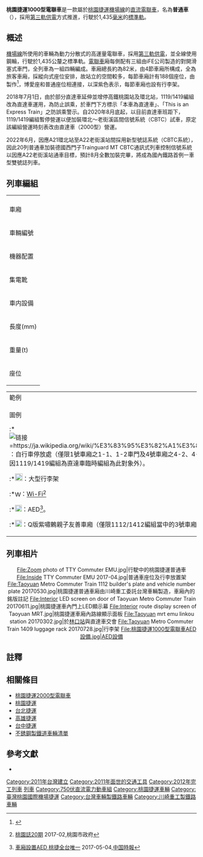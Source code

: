 {{鐵路車輛
|類型 = [[通勤型電聯車|通勤型電聯車]]
|原產國 = {{ROC}}<br>{{JPN}}
|車輛名稱 = 桃園捷運1000型電聯車
|公司色 = #0057B8
|圖像 =[[File:Taoyuan_Metro_Commuter_Train_2017-02-25.jpg|300px]]
|圖像說明 = 普通車即將抵達A4[[新莊副都心站|新莊副都心站]]
|輛數 = 20列，共80輛<br/>（未來預計增購3列）
|路線 = {{機場線}}
|用戶=[[桃園大眾捷運股份有限公司|桃園大眾捷運股份有限公司]]
|投入服務日期 = 2017年3月2日
|列車編組 = 4M<ref name=TRSC>{{Cite web |url=http://www.trsc.com.tw/train/tran-58acf47251060#spec |title=桃園機場捷運普通車 規格表 |date= |publisher=台灣車輛股份有限公司 |archiveurl=https://web.archive.org/web/20171018191909/http://www.trsc.com.tw/train/tran-58acf47251060#spec |archivedate=2017-10-18 |language=zh-tw }}</ref>
|營運最高速度 = 100{{R|TRSC}}
|設計最高速度 = 110{{R|TRSC}}
|起動加速度 = 1.1 m/s<sup>2</sup>{{R|TRSC}}
|減速度(紧急) = 1.0 m/s<sup>2</sup>{{R|TRSC}}
|編成定員 =最大 1,000 人
|載客量 = 
|軌距 = 1,435{{R|TRSC}}
|車身物料 = 301L[[不鏽鋼|不鏽鋼]]{{R|TRSC}}
|電化方式 = [[直流電|DC]] 750V（[[第三軌供電|第三軌供電]]）{{R|TRSC}}
|輸出 = 
|主電動機 = [[三菱電機|三菱電機]]製全閉式電動機<br/>MB-5131-A<ref name=nat110726>{{Cite web |url=https://report.nat.gov.tw/ReportFront/ReportDetail/detail?sysId=C10001340|title=ME01標電聯車工程─100年度第一梯次量產車製程品質查驗 |date=2011-07-26 |author=交通部高速鐵路工程局 |publisher=國家發展委員會公務出國報告資訊網 |accessdate=2018-10-07 |archivedate=2018-10-08 |archiveurl=https://web.archive.org/web/20181008175437/https://report.nat.gov.tw/ReportFront/PageSystem/reportFileDownload/C10001340/001 |language=zh-tw }}</ref>{{Rp|page=66}}
|電動機輸出 = 185 kW{{R|nat110726}}{{Rp|page=66}}
|編組輸出 = 
|齒輪比 = 6.31{{R|TRSC}}
|全寬 = 3,030{{R|TRSC}} mm
|全高 = 3,763{{R|TRSC}}
|全長 = 排除貫通道的長度<br>先頭車廂：20,780{{R|TRSC}} mm<br>其他車廂：20,250{{R|TRSC}}
|傳動方式=直-交
|轉向架中心距 = {{R|TRSC}}13500 mm
|客室天花板高度 = {{R|TRSC}}2050 mm
|客室地板高(距軌面) = {{R|TRSC}}1133 mm
|驅動裝置 = [[三菱電機|三菱電機]]製WN傳動器<br/>WN-1604-A{{R|nat110726}}{{Rp|page=66}}
|控制裝置 = [[三菱電機|三菱電機]]製[[IGBT|IGBT]]-[[VVVF|VVVF]]<br/>MAP-184-75VD139B{{R|nat110726}}{{Rp|page=66}}
|制動方式 = Knorr-Bremse（[[克诺尔集团|克諾爾]]）<br>再生電軔、電阻電軔、電控氣軔<ref>{{Cite web |url=https://report.nat.gov.tw/ReportFront/ReportAssistant/print/detail?sysid=C09901233 |title=機械設備首件產品檢測(FAI)檢視 |date=2010-07-26 |author=交通部高速鐵路工程局 |publisher=[[國家發展委員會|國家發展委員會]]公務出國報告資訊網 |accessdate=2018-10-07 |archivedate=2018-10-08 |archiveurl=https://web.archive.org/web/20181008175347/https://report.nat.gov.tw/ReportFront/ReportAssistant/print/detail?sysid=C09901233 |language=zh-tw }}</ref>
|保安裝置 = 西門子[[Trainguard_MT|Trainguard MT]]（當時英維思，A1～A21區間適用）<ref>{{Cite web |url=https://report.nat.gov.tw/ReportFront/PageSystem/reportFileDownload/C10000554/001 |title=ME01號誌車載設備工廠測試出國報告 |page=6 |publisher=國家發展委員會公務出國報告資訊網 |date=2011-05-19 |author=交通部高速鐵路工程局 |accessdate=2018-10-07 |archivedate=2018-10-08 |archiveurl=https://web.archive.org/web/20181008175537/https://report.nat.gov.tw/ReportFront/PageSystem/reportFileDownload/C10000554/001 |language=zh-tw }}</ref><br>西門子Trainguard MT CBTC（A21～A22區間專用）
|製造商 = [[川崎重工|川崎重工]]（1101/1401，1118/1418~1120/1420 編組，其中1121/1421~1123/1423 編組為預留）<br>[[台灣車輛|台灣車輛]]（1102/1402~1117/1417 編組）
|機電承商 = 
|車輛重量=DMC1/DMC2：40{{R|TRSC}} t<br>MC1：39{{R|TRSC}} t<br>MC2：38{{R|TRSC}}
|製造年份 = 2011~2012年、2015年
|備註 =<ref>{{Cite web |url=http://club.ntu.edu.tw/~club20322/train/MRT/train/03Tao_train.htm |title=車輛簡介 普通車1000型 |date= |author=悠遊台灣鐵道 廖健竣 |archivedate=2018-04-26 |archiveurl=https://web.archive.org/web/20180426023537/http://club.ntu.edu.tw/~club20322/train/MRT/train/03Tao_train.htm |language=zh-tw }}</ref>
|暱稱=普通車
}}
'''桃園捷運1000型電聯車'''是一款屬於[[桃園機場捷運|桃園捷運機場線]]的[[直流電|直流]][[電聯車|電聯車]]，名為'''普通車'''（{{Lang-en|Commuter}}），採用[[第三軌供電|第三軌供電]]方式推進，行駛於1,435[[毫米|毫米]]的[[標準軌|標準軌]]。

==概述==
[[桃園機場捷運|機場線]]所使用的車輛為動力分散式的高運量電聯車，採用[[第三軌供電|第三軌供電]]，並全線使用鋼輪，行駛於1,435公釐之標準軌。[[電聯車|電聯車]]廂每側配有三組由iFE公司製造的對開滑塞式車門，全列車為一組四輛編成。車廂總長約為82米，由4節車廂所構成，全為旅客車廂，採縱向式座位安排，故站立的空間較多，每節車廂計有188個座位，由{{lj|佳豐機械設計工業|佳豊機械設計工業}}製作<ref>{{Cite web |url=http://www.usii.com.tw/tw/goods_view.php?no=23 |title=桃園機場捷運－捷運－佳豐機械設計工業股份有限公司 |access-date=2019-05-05 |archive-date=2020-07-06 |archive-url=https://web.archive.org/web/20200706003206/http://www.usii.com.tw/tw/goods_view.php?no=23 |dead-url=no }}</ref>，博愛座和普通座位相連接，以深紫色表示，每節車廂也設有行李架。

2018年7月1日，由於部分直達車延伸並增停高鐵桃園站及環北站，1119/1419編組改為直達車運用，為防止誤乘，於車門下方標示「本車為直達車」、「This is an Express Train」之防誤乘警示。自2020年8月底起，以目前直達車班距下，1119/1419編組暫停營運以便加裝環北～老街溪區間信號系統（CBTC）試車，原定該編組營運時刻表改由直達車（2000型）營運。

2022年6月，因應A21環北站至A22老街溪站間採用新型號誌系統（CBTC系統），因此20列普通車加裝德國西門子Trainguard MT CBTC通訊式列車控制信號系統以因應A22老街溪站通車目標，預計8月全數加裝完畢，將成為國內鐵路首例一車型雙號誌列車。

== 列車編組 ==
{| class="wikitable" style="text-align:center; margin:1em 0em 2em 3em;"
|-
|colspan="6"|{{TrainDirection|[[環北站|環北站]]|[[台北車站|台北車站]]|}}
|-style="border-top:solid 6px #0057B8;"
|colspan="2"|車廂
|1
|2
|3
|4
|-style="border-top:solid 6px #0057B8;"
!colspan="2"|車輛編號
| style="width:6em;"|'''11XX'''<br />(DMC1)
| style="width:6em;"|'''12XX'''<br />(MC1)
| style="width:6em;"|'''13XX'''<br />(MC2)
| style="width:6em;"|'''14XX'''<br />(DMC2)
|-
!colspan="2"|機器配置
| VVVF
| VVVF
| VVVF
|VVVF
|-
!colspan="2"|集電靴
|有||有||有||有
|-
!colspan="2"|車内設備
| [[File:Baggage_claim_ecomo.svg|20px]],[[File:Wifiservice.svg|15px]],[[File:AED_sign.svg|18px]],[[File:BSicon_BICYCLE.svg|18px]]{{註|name= 除外|除1119/1419編組外}}|| [[File:Baggage_claim_ecomo.svg|20px]],[[File:Wifiservice.svg|15px]] || [[File:Baggage_claim_ecomo.svg|20px]],[[File:Wifiservice.svg|15px]],[[File:Breastfeeding-icon-med.svg|18px]] {{註|僅限1112/1412編組當中的1312車號（3號車廂）}}|| [[File:Baggage_claim_ecomo.svg|20px]],[[File:Wifiservice.svg|15px]],[[File:AED_sign.svg|18px]],[[File:BSicon_BICYCLE.svg|18px]]{{註|name= 除外}}
|-
!colspan="2"|長度(mm)
|20780||20250||20250||20780
|-
!colspan="2"|重量(t)
|40||39||38||40
|-
!colspan="2"|座位
|44+4自行車停放處{{註|name=除外}}||50||50||44+4自行車停放處{{註|name=除外}}
|}

{| style="text-align:left; width:48em; font-size:80%; margin:0em 0em 2em 3em;"
|-
|
;範例
{{Col|
* DMC - 駕駛動力車
* MC - 動力車
}}
|-
|
;圖例
:*[[File:BSicon_BICYCLE.svg|链接=https://ja.wikipedia.org/wiki/%E3%83%95%E3%82%A1%E3%82%A4%E3%83%AB:BSicon_BICYCLE.svg]]：自行車停放處（僅限1號車廂之1-1、1-2車門及4號車廂之4-2、4-3車門進出,兩端車廂各容納2輛自行車，註：因1119/1419編組為直達車臨時編組為此對象外）。
:*[[File:Baggage_claim_ecomo.svg|20px]]：大型行李架
:*[[File:Wifiservice.svg|15px]]：[[Wi-Fi|Wi-Fi]]<ref>{{Zh-tw icon}}[http://ebook.tycg.gov.tw/books/tycgad/44/ 桃園誌20期] {{Wayback|url=http://ebook.tycg.gov.tw/books/tycgad/44/ |date=20171229173908 }}2017-02,桃園市政府</ref>
:*[[File:AED_sign.svg|18px]]：AED<ref>{{Zh-tw icon}}[https://www.chinatimes.com/realtimenews/20170504003382-260405?chdtv 車廂設置AED 桃捷全台唯一] {{Wayback|url=https://www.chinatimes.com/realtimenews/20170504003382-260405?chdtv |date=20190903054439 }} 2017-05-04,[[中国時報|中国時報]]</ref>。
:*[[File:Breastfeeding-icon-med.svg|18px]]：Q版紫嘯鶇親子友善車廂（僅限1112/1412編組當中的3號車廂）。
|}

==列車相片==
<center>
<gallery>
File:Zoom photo of TTY Commuter EMU.jpg|行駛中的桃園捷運普通車
File:Inside TTY Commuter EMU 2017-04.jpg|普通車座位及行李放置架
File:Taoyuan Metro Commuter Train 1112 builder's plate and vehicle number plate 20170530.jpg|桃園捷運普通車廂由川崎重工委託台灣車輛製造，車廂內的銘版註記
File:Interior LED screen on door of Taoyuan Metro Commuter Train 20170611.jpg|桃園捷運車內門上LED顯示幕
File:Interior route display screen of Taoyuan MRT.jpg|桃園捷運車廂內路線顯示面板
File:Taoyuan mrt emu linkou station 20170302.jpg|於[[林口站_(桃園捷運)|林口站]]與直達車交會
File:Taoyuan Metro Commuter Train 1409 luggage rack 20170728.jpg|行李架
File:桃園捷運1000型電聯車AED設備.jpg|AED設備
</gallery>
</center>

==註釋==
<references group="註" />

==相關條目==
*[[桃園捷運2000型電聯車|桃園捷運2000型電聯車]]
*[[桃園捷運|桃園捷運]]
*[[台北捷運|台北捷運]]
*[[高雄捷運|高雄捷運]]
*[[台中捷運|台中捷運]]
*[[不銹鋼製鐵道車輛清單|不銹鋼製鐵道車輛清單]]

==參考文獻==
{{Reflist}}
*{{Cite web |url=http://www.trsc.com.tw/joomla/index.php/tw/2014-04-02-01-49-20/products/2015-09-24-02-37-37/132-2015-09-18-00-42-28 |title=桃園機場捷運普通車－台灣車輛股份有限公司 |accessdate=2017-02-10 |archiveurl=https://web.archive.org/web/20161220083154/http://www.trsc.com.tw/joomla/index.php/tw/2014-04-02-01-49-20/products/2015-09-24-02-37-37/132-2015-09-18-00-42-28 |archivedate=2016-12-20 |deadurl=yes }}

{{wikiversity|桃園捷運1000型電聯車}}
{{Commons|Category:Taoyuan Metro Commuter Train}}
{{桃園捷運車輛}}
{{Portal bar|臺灣|桃園|臺北|臺灣鐵路運輸|城市軌道交通|鐵路|航空}}
[[Category:2011年台灣建立|Category:2011年台灣建立]]
[[Category:2011年面世的交通工具|Category:2011年面世的交通工具]]
[[Category:2012年完工列車|Category:2012年完工列車]]
[[Category:臺灣的機場聯絡軌道系統|列車]]
[[Category:750伏直流電力動車組|Category:750伏直流電力動車組]]
[[Category:桃園捷運車輛|Category:桃園捷運車輛]]
[[Category:臺灣桃園國際機場捷運|Category:臺灣桃園國際機場捷運]]
[[Category:台灣車輛製鐵路車輛|Category:台灣車輛製鐵路車輛]]
[[Category:川崎重工製鐵路車輛|Category:川崎重工製鐵路車輛]]